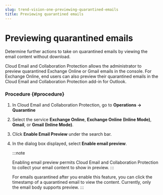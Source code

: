 ```yaml
---
slug: trend-vision-one-previewing-quarantined-emails
title: Previewing quarantined emails
---
```

# Previewing quarantined emails

Determine further actions to take on quarantined emails by viewing the email content without download.

Cloud Email and Collaboration Protection allows the administrator to preview quarantined Exchange Online or Gmail emails in the console. For Exchange Online, end users can also preview their quarantined emails in the Cloud Email and Collaboration Protection add-in for Outlook.

### Procedure {#procedure}

1.  In Cloud Email and Collaboration Protection, go to **Operations → Quarantine**

2.  Select the service **Exchange Online**, **Exchange Online (Inline Mode)**, **Gmail**, or **Gmail (Inline Mode)**.

3.  Click **Enable Email Preview** under the search bar.

4.  In the dialog box displayed, select **Enable email preview**.

    :::note

    Enabling email preview permits Cloud Email and Collaboration Protection to collect your email content to show in preview.
    :::

    For emails quarantined after you enable this feature, you can click the timestamp of a quarantined email to view the content. Currently, only the email body supports preview.
:::
